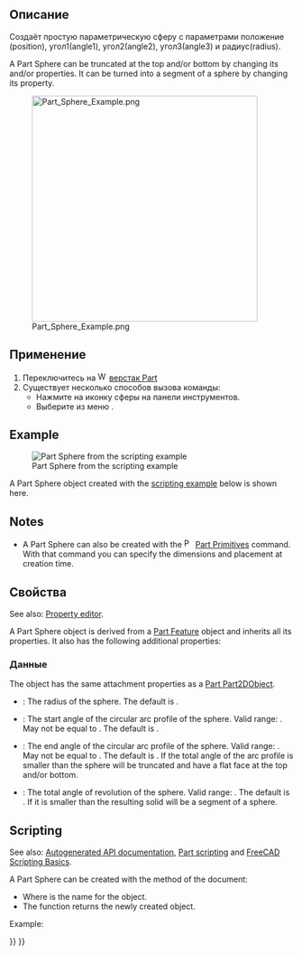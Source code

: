 <languages/>

{{Docnav/ru
|[[Part_Cylinder/ru|Цилиндр]]
|[[Part_Cone/ru|Конус]]
|[[Part_Workbench/ru|Верстак Part]]
|IconL=Part_Cylinder.svg
|IconR=Part_Cone.svg
|IconC=Workbench_Part.svg
}}

{{GuiCommand/ru
|Name=Part_Sphere
|Name/ru=Сфера
|MenuLocation=Деталь → Примитивы → Сфера
|Workbenches=[[Part_Workbench/ru|Part(Деталь)]]
|SeeAlso=[[Part_Primitives/ru|Создать примитивы]]
}}

<span id="Description"></span>
<div class="mw-translate-fuzzy">
==Описание==
</div>

<div class="mw-translate-fuzzy">
Создаёт простую параметрическую сферу с параметрами положение (position), угол1(angle1), угол2(angle2), угол3(angle3) и радиус(radius).
</div>

A Part Sphere can be truncated at the top and/or bottom by changing its {{PropertyData|Angle1}} and/or {{PropertyData|Angle2}} properties. It can be turned into a segment of a sphere by changing its {{PropertyData|Angle3}} property.

[[Image:Part_Sphere_Example.png|400px]]

<span id="Usage"></span>
==Применение==

<div class="mw-translate-fuzzy">
# Переключитесь на [[Image:Workbench_Part.svg|16px]] [[Part_Workbench|верстак Part]]
# Существует несколько способов вызова команды:
#* Нажмите на иконку сферы {{Button|[[Image:Part_Sphere.svg|16px]]Сфера}}  на панели инструментов.
#* Выберите из меню {{MenuCommand|Деталь → Примитивы → [[Image:Part_Sphere.svg|16px]] Сфера}}.
</div>

== Example ==

[[Image:Part_Sphere_Scripting_Example.png|thumb|Part Sphere from the scripting example]]

A Part Sphere object created with the [[#Scripting|scripting example]] below is shown here.

== Notes ==

* A Part Sphere can also be created with the [[Image:Part_Primitives.svg|16px]] [[Part_Primitives|Part Primitives]] command. With that command you can specify the dimensions and placement at creation time.

<span id="Properties"></span>
<div class="mw-translate-fuzzy">
== Свойства ==
</div>

See also: [[Property_editor|Property editor]].

A Part Sphere object is derived from a [[Part_Feature|Part Feature]] object and inherits all its properties. It also has the following additional properties:

<span id="Data"></span>
=== Данные ===

{{TitleProperty|Attachment}}

The object has the same attachment properties as a [[Part_Part2DObject#Data|Part Part2DObject]].

{{TitleProperty|Sphere}}

* {{PropertyData|Radius|Length}}: The radius of the sphere. The default is {{Value|5mm}}.
* {{PropertyData|Angle1|Angle}}: The start angle of the circular arc profile of the sphere. Valid range: {{Value|-90° &lt;&#61; value &lt;&#61; 90°}}. May not be equal to {{PropertyData|Angle2}}. The default is {{Value|-90°}}.
* {{PropertyData|Angle2|Angle}}: The end angle of the circular arc profile of the sphere. Valid range: {{Value|-90° &lt;&#61; value &lt;&#61; 90°}}. May not be equal to {{PropertyData|Angle1}}. The default is {{Value|90°}}. If the total angle of the arc profile is smaller than {{Value|180°}} the sphere will be truncated and have a flat face at the top and/or bottom.
* {{PropertyData|Angle3|Angle}}: The total angle of revolution of the sphere. Valid range: {{Value|0° &lt; value &lt;&#61; 360°}}. The default is {{Value|360°}}. If it is smaller than {{Value|360°}} the resulting solid will be a segment of a sphere.

== Scripting ==

See also: [https://freecad.github.io/SourceDoc/ Autogenerated API documentation], [[Part_scripting|Part scripting]] and [[FreeCAD_Scripting_Basics|FreeCAD Scripting Basics]].

A Part Sphere can be created with the {{Incode|addObject()}} method of the document:

{{Code|code=
sphere = FreeCAD.ActiveDocument.addObject("Part::Sphere", "mySphere")
}}

* Where {{Incode|"mySphere"}} is the name for the object.
* The function returns the newly created object.

Example:

{{Code|code=
import FreeCAD as App

doc = App.activeDocument()

sphere = doc.addObject("Part::Sphere", "mySphere")
sphere.Radius = 20
sphere.Angle1 = -30
sphere.Angle2 = 45
sphere.Angle3 = 90
sphere.Placement = App.Placement(App.Vector(3, 9, 11), App.Rotation(75, 60, 30))

doc.recompute()
}}


{{Docnav/ru
|[[Part_Cylinder/ru|Цилиндр]]
|[[Part_Cone/ru|Конус]]
|[[Part_Workbench/ru|Верстак Part]]
|IconL=Part_Cylinder.svg
|IconR=Part_Cone.svg
|IconC=Workbench_Part.svg
}}

{{Part Tools navi{{#translation:}}}}
{{Userdocnavi{{#translation:}}}}